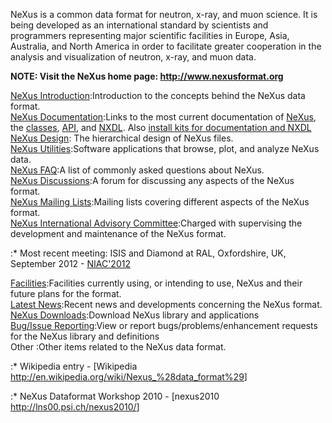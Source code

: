 NeXus is a common data format for neutron, x-ray, and muon science.  It is being developed as an international standard by scientists and programmers representing major scientific facilities in Europe, Asia, Australia, and North America in order to facilitate greater cooperation in the analysis and visualization of neutron, x-ray, and muon data.

'''NOTE:  Visit the NeXus home page:  [http://www.nexusformat.org http://www.nexusformat.org]'''

;[http://download.nexusformat.org/doc/html/introduction.html NeXus Introduction]:Introduction to the concepts behind the NeXus data format.
;[[Documentation|NeXus Documentation]]:Links to the most current documentation of [http://download.nexusformat.org/doc/html/user_manual.html NeXus], the [http://download.nexusformat.org/doc/html/class_definitions.html classes], [http://download.nexusformat.org/doc/html/napi.html API], and [http://download.nexusformat.org/doc/html/nxdl.html NXDL]. Also [http://download.nexusformat.org/kits/definitions/ install kits for documentation and NXDL]
;[http://download.nexusformat.org/doc/html/design.html NeXus Design]: The hierarchical design of NeXus files.
;[http://download.nexusformat.org/doc/html/utilities.html NeXus Utilities]:Software applications that browse, plot, and analyze NeXus data.
;[http://download.nexusformat.org/doc/html/faq.html NeXus FAQ]:A list of commonly asked questions about NeXus.
;[[Discussions|NeXus Discussions]]:A forum for discussing any aspects of the NeXus format.
;[http://download.nexusformat.org/doc/html/mailing_lists.html NeXus Mailing Lists]:Mailing lists covering different aspects of the NeXus format.
;[[NIAC|NeXus International Advisory Committee]]:Charged with supervising the development and maintenance of the NeXus format.
:* Most recent meeting: ISIS and Diamond at RAL, Oxfordshire, UK, September 2012 - [[NIAC2012|NIAC'2012]]
;[[Facilities]]:Facilities currently using, or intending to use, NeXus and their future plans for the format.
;[[Latest News]]:Recent news and developments concerning the NeXus format.
;[[Download|NeXus Downloads]]:Download NeXus library and applications
;[[IssueReporting|Bug/Issue Reporting]]:View or report bugs/problems/enhancement requests for the NeXus library and definitions
;Other :Other items related to the NeXus data format.
:* Wikipedia entry - [Wikipedia http://en.wikipedia.org/wiki/Nexus_%28data_format%29]
:* NeXus Dataformat Workshop 2010 - [nexus2010 http://lns00.psi.ch/nexus2010/]
